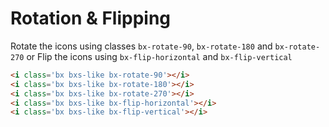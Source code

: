 # Rotation & Flipping
Rotate the icons using classes `bx-rotate-90`, `bx-rotate-180` and `bx-rotate-270` or Flip the icons using `bx-flip-horizontal` and `bx-flip-vertical`

```html
<i class='bx bxs-like bx-rotate-90'></i>
<i class='bx bxs-like bx-rotate-180'></i>
<i class='bx bxs-like bx-rotate-270'></i>
<i class='bx bxs-like bx-flip-horizontal'></i>
<i class='bx bxs-like bx-flip-vertical'></i>
```